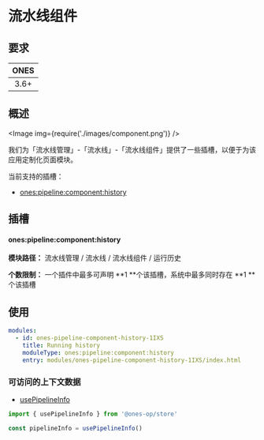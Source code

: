 
# 流水线组件

## 要求

| **ONES** |
| :------: |
|   3.6+   |

## 概述

<Image img={require('./images/component.png')} />

我们为「流水线管理」-「流水线」-「流水线组件」提供了一些插槽，以便于为该应用定制化页面模块。

当前支持的插槽：

- [ones:pipeline:component:history](#onespipelinecomponenthistory)

## 插槽

#### ones:pipeline:component:history

**模块路径：** 流水线管理 / 流水线 / 流水线组件 / 运行历史

**个数限制：** 一个插件中最多可声明 **1 **个该插槽，系统中最多同时存在 **1 **个该插槽

## 使用

```yaml
modules:
  - id: ones-pipeline-component-history-1IXS
    title: Running history
    moduleType: ones:pipeline:component:history
    entry: modules/ones-pipeline-component-history-1IXS/index.html
```

### 可访问的上下文数据

- [usePipelineInfo](../../../../../reference/packages/store/store.md#usePipelineInfo)

```ts
import { usePipelineInfo } from '@ones-op/store'

const pipelineInfo = usePipelineInfo()
```
